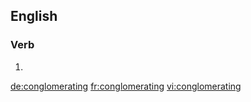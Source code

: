 
==English==

===Verb===
{{head|en}}

# {{present participle of|conglomerate}}

[[de:conglomerating]]
[[fr:conglomerating]]
[[vi:conglomerating]]